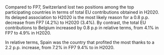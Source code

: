 Compared to FP7, Switzerland lost two positions among the top participating countries in terms of total EU contributions obtained in H2020.  Its delayed association to H2020 is the most likely reason for a 0.8 p.p. decrease from FP7 (4.2%) to H2020 (3.4%). By contrast, the total EU contributions to Belgium increased by 0.8 p.p in relative terms, from 4.1% in FP7 to 4.9% in H2020.

In relative terms, Spain was the country that profited the most thanks to a 2.2 p.p. increase, from 7.2% in FP7 9.4% to in H2020.